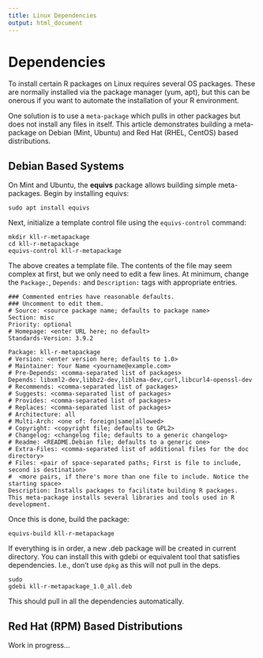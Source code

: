 ```yaml
---
title: Linux Dependencies
output: html_document
---
```



# Dependencies

To install certain R packages on Linux requires several OS packages. These are
normally installed via the package manager (yum, apt), but this can be onerous
if you want to automate the installation of your R environment.

One solution is to use a `meta-package` which pulls in other packages but
does not install any files in itself. This article demonstrates building a 
meta-package on Debian (Mint, Ubuntu) and Red Hat (RHEL, CentOS) based distributions.

## Debian Based Systems 

On Mint and Ubuntu, the **equivs** package allows building simple meta-packages. 
Begin by installing equivs:
 
    sudo apt install equivs


Next, initialize a template control file using the `equivs-control` command:

    mkdir kll-r-metapackage
    cd kll-r-metapackage
    equivs-control kll-r-metapackage

The above creates a template file. The contents of the file may seem complex at first,
but we only need to edit a few lines. At minimum, change the `Package:`, `Depends:` and
`Description:` tags with appropriate entries.

    ### Commented entries have reasonable defaults.
    ### Uncomment to edit them.
    # Source: <source package name; defaults to package name>
    Section: misc
    Priority: optional
    # Homepage: <enter URL here; no default>
    Standards-Version: 3.9.2
    
    Package: kll-r-metapackage
    # Version: <enter version here; defaults to 1.0>
    # Maintainer: Your Name <yourname@example.com>
    # Pre-Depends: <comma-separated list of packages>
    Depends: libxml2-dev,libbz2-dev,liblzma-dev,curl,libcurl4-openssl-dev
    # Recommends: <comma-separated list of packages>
    # Suggests: <comma-separated list of packages>
    # Provides: <comma-separated list of packages> 
    # Replaces: <comma-separated list of packages>
    # Architecture: all
    # Multi-Arch: <one of: foreign|same|allowed>
    # Copyright: <copyright file; defaults to GPL2>
    # Changelog: <changelog file; defaults to a generic changelog>
    # Readme: <README.Debian file; defaults to a generic one>
    # Extra-Files: <comma-separated list of additional files for the doc directory>
    # Files: <pair of space-separated paths; First is file to include, second is destination>
    #  <more pairs, if there's more than one file to include. Notice the starting space>
    Description: Installs packages to facilitate building R packages. 
    This meta-package installs several libraries and tools used in R development.

Once this is done, build the package:


    equivs-build kll-r-metapackage


If everything is in order, a new .deb package will be created in current directory. You
can install this with gdebi or equivalent tool that satisfies dependencies. I.e., don't
use `dpkg` as this will not pull in the deps.

    sudo
    gdebi kll-r-metapackage_1.0_all.deb

This should pull in all the dependencies automatically. 

## Red Hat (RPM) Based Distributions

Work in progress...
